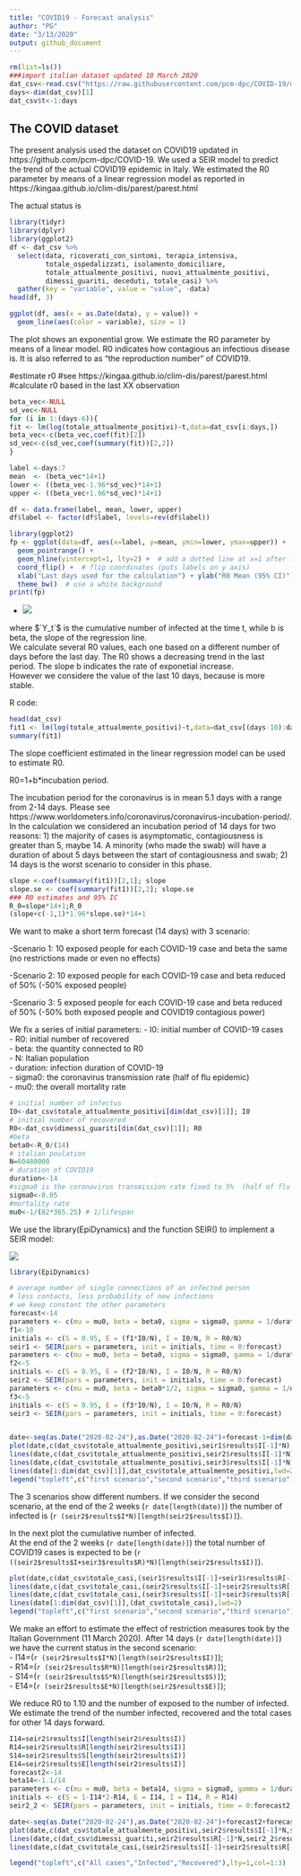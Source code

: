 ```yaml
---
title: "COVID19 - Forecast analysis"
author: "PG"
date: "3/13/2020"
output: github_document
---
```


```r
rm(list=ls())
###import italian dataset updated 10 March 2020
dat_csv<-read.csv("https://raw.githubusercontent.com/pcm-dpc/COVID-19/master/dati-andamento-nazionale/dpc-covid19-ita-andamento-nazionale.csv",header=T)
days<-dim(dat_csv)[1]
dat_csv$t<-1:days

```

## The COVID dataset

The present analysis used the dataset on COVID19 updated in https://github.com/pcm-dpc/COVID-19.
We used a SEIR model to predict the trend of the actual COVID19 epidemic in Italy.
We estimated the R0 parameter by means of a linear regression model as reported in https://kingaa.github.io/clim-dis/parest/parest.html  


The actual status is   

```r
library(tidyr)
library(dplyr)
library(ggplot2)
df <- dat_csv %>%
  select(data, ricoverati_con_sintomi, terapia_intensiva, 
         totale_ospedalizzati, isolamento_domiciliare, 
         totale_attualmente_positivi, nuovi_attualmente_positivi, 
         dimessi_guariti, deceduti, totale_casi) %>%
  gather(key = "variable", value = "value", -data)
head(df, 3)

ggplot(df, aes(x = as.Date(data), y = value)) + 
  geom_line(aes(color = variable), size = 1) 
  ```
  
The plot shows an exponential grow. We estimate the R0 parameter by means of a linear model. R0 indicates how contagious an infectious disease is. It is also referred to as "the reproduction number" of COVID19.

#estimate r0
#see https://kingaa.github.io/clim-dis/parest/parest.html
#calculate r0 based in the last XX observation 
```r
beta_vec<-NULL
sd_vec<-NULL
for (i in 1:(days-6)){
fit <- lm(log(totale_attualmente_positivi)~t,data=dat_csv[i:days,])
beta_vec<-c(beta_vec,coef(fit)[2])
sd_vec<-c(sd_vec,coef(summary(fit))[2,2])
}

label <-days:7
mean  <- (beta_vec*14+1)
lower <- ((beta_vec-1.96*sd_vec)*14+1)
upper <- ((beta_vec+1.96*sd_vec)*14+1)

df <- data.frame(label, mean, lower, upper)
df$label <- factor(df$label, levels=rev(df$label))

library(ggplot2)
fp <- ggplot(data=df, aes(x=label, y=mean, ymin=lower, ymax=upper)) +
  geom_pointrange() + 
  geom_hline(yintercept=1, lty=2) +  # add a dotted line at x=1 after flip
  coord_flip() +  # flip coordinates (puts labels on y axis)
  xlab("Last days used for the calculation") + ylab("R0 Mean (95% CI)") +
  theme_bw()  # use a white background
print(fp)
```




- <img src="https://latex.codecogs.com/gif.latex?log(Y_t) = a + b*t + e_t" />



where $`Y_t`$ is the cumulative number of infected at the time t, while b is beta, the slope of the regression line.  
We calculate several R0 values, each one based on a different number of days before the last day. 
The R0 shows a decreasing trend in the last period. The slope b indicates the rate of exponetial increase.  
However we considere the value of the last 10 days, because is more stable.  

R code:  
```r
head(dat_csv)
fit1 <- lm(log(totale_attualmente_positivi)~t,data=dat_csv[(days-10):days,])
summary(fit1)
```

The slope coefficient estimated in the linear regression model can be used to estimate R0.  

R0=1+b*incubation period.  

The incubation period for the coronavirus is in mean 5.1 days with a range from 2-14 days.
Please see https://www.worldometers.info/coronavirus/coronavirus-incubation-period/.
In the calculation we considered an incubation period of 14 days for two reasons: 1) the majority of cases is asymptomatic, contagiousness is greater than 5, maybe 14. A minority (who made the swab) will have a duration of about 5 days between the start of contagiousness and swab; 2) 14 days is the worst scenario to consider in this phase.
```r
slope <-coef(summary(fit1))[2,1]; slope
slope.se <- coef(summary(fit1))[2,2]; slope.se
### R0 estimates and 95% IC 
R_0=slope*14+1;R_0
(slope+c(-1,1)*1.96*slope.se)*14+1
```
We want to make a short term forecast (14 days) with 3 scenario:   

-Scenario 1: 10 exposed people for each COVID-19 case and beta the same (no restrictions made or even no effects)  

-Scenario 2: 10 exposed people for each COVID-19 case and beta reduced of 50% (-50% exposed people)  

-Scenario 3: 5 exposed people for each COVID-19 case and beta reduced of 50%  (-50% both exposed people and COVID19 contagious power)

We fix a series of initial parameters:
- I0: initial number of COVID-19 cases  
- R0: initial number of recovered  
- beta: the quantity connected to R0  
- N: Italian population   
- duration: infection duration of COVID-19   
- sigma0: the coronavirus transmission rate (half of flu epidemic)  
- mu0: the overall mortality rate  


```r
# initial number of infectus
I0<-dat_csv$totale_attualmente_positivi[dim(dat_csv)[1]]; I0
# initial number of recovered
R0<-dat_csv$dimessi_guariti[dim(dat_csv)[1]]; R0
#beta 
beta0<-R_0/(14)
# italian poulation
N=60480000
# duration of COVID19 
duration<-14
#sigma0 is the coronavirus transmission rate fixed to 5%  (half of flu epidemic)
sigma0<-0.05
#mortality rate 
mu0<-1/(82*365.25) # 1/lifespan
```
We use the library(EpiDynamics) and the function SEIR() to implement a SEIR model:  

<img src="http://www.public.asu.edu/~hnesse/classes/seireqn.png"/>  


```r
library(EpiDynamics)

# average number of single connections of an infected person
# less contacts, less probability of new infections
# we keep constant the other parameters
forecast<-14
parameters <- c(mu = mu0, beta = beta0, sigma = sigma0, gamma = 1/duration)
f1<-10
initials <- c(S = 0.95, E = (f1*I0/N), I = I0/N, R = R0/N)
seir1 <- SEIR(pars = parameters, init = initials, time = 0:forecast)
parameters <- c(mu = mu0, beta = beta0, sigma = sigma0, gamma = 1/duration)
f2<-5
initials <- c(S = 0.95, E = (f2*I0/N), I = I0/N, R = R0/N)
seir2 <- SEIR(pars = parameters, init = initials, time = 0:forecast)
parameters <- c(mu = mu0, beta = beta0*1/2, sigma = sigma0, gamma = 1/duration)
f3<-5
initials <- c(S = 0.95, E = (f3*I0/N), I = I0/N, R = R0/N)
seir3 <- SEIR(pars = parameters, init = initials, time = 0:forecast)


date<-seq(as.Date("2020-02-24"),as.Date("2020-02-24")+forecast-1+dim(dat_csv)[1],1)
plot(date,c(dat_csv$totale_attualmente_positivi,seir1$results$I[-1]*N),type="l",ylab="Cases",xlab="time",main="Infected")
lines(date,c(dat_csv$totale_attualmente_positivi,seir2$results$I[-1]*N),col=2)
lines(date,c(dat_csv$totale_attualmente_positivi,seir3$results$I[-1]*N),col=3)
lines(date[1:dim(dat_csv)[1]],dat_csv$totale_attualmente_positivi,lwd=2)
legend("topleft",c("first scenario","second scenario","third scenario"),lty=1,col=1:3)
```  

The 3 scenarios show different numbers. 
If we consider the second scenario, at the end of the 2 weeks (`r date[length(date)]`) the number of infected is  (`r (seir2$results$I*N)[length(seir2$results$I)]`).  

In the next plot the cumulative number of infected.  
At the end of the 2 weeks (`r date[length(date)]`) the total number of COVID19 cases is expected to be  (`r ((seir2$results$I+seir3$results$R)*N)[length(seir2$results$I)]`).  

```r

plot(date,c(dat_csv$totale_casi,(seir1$results$I[-1]+seir1$results$R[-1])*N),type="l",ylab="Cases",xlab="time",main="Cumulative Infected")
lines(date,c(dat_csv$totale_casi,(seir2$results$I[-1]+seir2$results$R[-1])*N),col=2)
lines(date,c(dat_csv$totale_casi,(seir3$results$I[-1]+seir3$results$R[-1])*N),col=3)
lines(date[1:dim(dat_csv)[1]],(dat_csv$totale_casi),lwd=2)
legend("topleft",c("first scenario","second scenario","third scenario"),lty=1,col=1:3)
```

We make an effort to estimate the effect of restriction measures took by the Italian Government (11 March 2020). 
After 14 days  (`r date[length(date)]`) we have the current status in the second scenario:  
- I14=(`r (seir2$results$I*N)[length(seir2$results$I)]`);  
- R14=(`r (seir2$results$R*N)[length(seir2$results$R)]`);  
- S14=(`r (seir2$results$S*N)[length(seir2$results$S)]`);  
- E14=(`r (seir2$results$E*N)[length(seir2$results$E)]`);  

We reduce R0 to 1.10 and the number of exposed to the number of infected.
We estimate the trend of the number infected, recovered and the total cases for other 14 days forward.

```r
I14=seir2$results$I[length(seir2$results$I)]
R14=seir2$results$R[length(seir2$results$I)]
S14=seir2$results$S[length(seir2$results$I)]
E14=seir2$results$E[length(seir2$results$I)]
forecast2<-14
beta14<-1.1/14
parameters <- c(mu = mu0, beta = beta14, sigma = sigma0, gamma = 1/duration)
initials <- c(S = 1-I14*2-R14, E = I14, I = I14, R = R14)
seir2_2 <- SEIR(pars = parameters, init = initials, time = 0:forecast2)

date<-seq(as.Date("2020-02-24"),as.Date("2020-02-24")+forecast2+forecast-1+dim(dat_csv)[1],1)
plot(date,c(dat_csv$totale_attualmente_positivi,seir2$results$I[-1]*N,seir2_2$results$I[-1]*N),type="l",ylab="Cases",xlab="time",ylim=c(0,((seir2_2$results$I+seir2_2$results$R[-1])*N)[forecast2]),col=2)
lines(date,c(dat_csv$dimessi_guariti,seir2$results$R[-1]*N,seir2_2$results$R[-1]*N),col=3)
lines(date,c(dat_csv$totale_casi,(seir2$results$I[-1]+seir2$results$R[-1])*N,c(seir2_2$results$I[-1]+seir2_2$results$R[-1])*N),col=1)

legend("topleft",c("All cases","Infected","Recovered"),lty=1,col=1:3)
```
